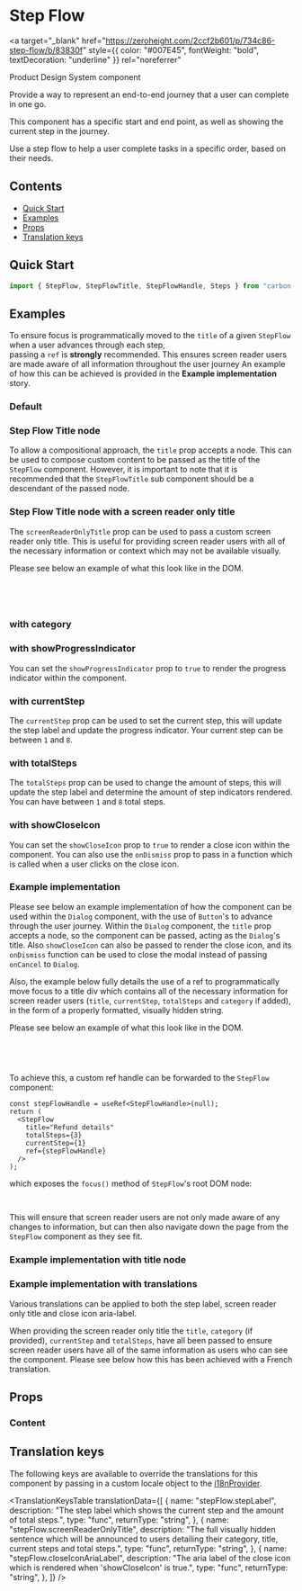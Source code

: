 


<Meta title="Step Flow" of={StepFlowStories} />

# Step Flow

<a
  target="_blank"
  href="https://zeroheight.com/2ccf2b601/p/734c86-step-flow/b/83830f"
  style={{ color: "#007E45", fontWeight: "bold", textDecoration: "underline" }}
  rel="noreferrer"
>
  Product Design System component
</a>

Provide a way to represent an end-to-end journey that a user can complete in one go.

This component has a specific start and end point, as well as showing the current step in the journey.

Use a step flow to help a user complete tasks in a specific order, based on their needs.

## Contents

- [Quick Start](#quick-start)
- [Examples](#examples)
- [Props](#props)
- [Translation keys](#translation-keys)

## Quick Start

```js
import { StepFlow, StepFlowTitle, StepFlowHandle, Steps } from "carbon-react/lib/components/step-flow";
```

## Examples

To ensure focus is programmatically moved to the `title` of a given `StepFlow` when a user advances through each step,  
passing a `ref` is **strongly** recommended. This ensures screen reader users are made aware of all information throughout the user journey
An example of how this can be achieved is provided in the **Example implementation** story.

### Default

<Canvas of={StepFlowStories.DefaultStory} />

### Step Flow Title node

To allow a compositional approach, the `title` prop accepts a node. This can be used to compose custom content to be passed as the title of the `StepFlow` component.
However, it is important to note that it is recommended that the `StepFlowTitle` sub component should be a descendant of the passed node.

<Canvas of={StepFlowStories.TitleNodeStory} />

### Step Flow Title node with a screen reader only title

The `screenReaderOnlyTitle` prop can be used to pass a custom screen reader only title. This is useful for providing screen reader users with all of the necessary information or context
which may not be available visually.

<Canvas of={StepFlowStories.TitleNodeStoryWithScreenReaderOnlyTitle} />

Please see below an example of what this look like in the DOM.

```jsx
<span data-element="visually-hidden-title-text">
  Step Title with a pointer image. Step 1 of 3.
</span>
```

### with category

<Canvas of={StepFlowStories.CategoryStory} />

### with showProgressIndicator

You can set the `showProgressIndicator` prop to `true` to render the progress indicator within the component.

<Canvas of={StepFlowStories.ShowProgressIndicatorStory} />

### with currentStep

The `currentStep` prop can be used to set the current step, this will update the step label and update the progress indicator. Your
current step can be between `1` and `8`.

<Canvas of={StepFlowStories.CurrentStepStory} />

### with totalSteps

The `totalSteps` prop can be used to change the amount of steps, this will update the step label and determine the amount of step indicators rendered.
You can have between `1` and `8` total steps.

<Canvas of={StepFlowStories.TotalStepsStory} />

### with showCloseIcon

You can set the `showCloseIcon` prop to `true` to render a close icon within the component. You can also use the `onDismiss` prop to pass in a function
which is called when a user clicks on the close icon.

<Canvas of={StepFlowStories.ShowCloseIconStory} />

### Example implementation

Please see below an example implementation of how the component can be used within the `Dialog` component, with the use of `Button`'s to advance through the user
journey. Within the `Dialog` component, the `title` prop accepts a node, so the component can be passed, acting as the `Dialog`'s title. Also `showCloseIcon` can
also be passed to render the close icon, and its `onDismiss` function can be used to close the modal instead of passing `onCancel` to `Dialog`.

Also, the example below fully details the use of a ref to programmatically move focus to a title div which contains all of the necessary information for screen reader users
(`title`, `currentStep`, `totalSteps` and `category` if added), in the form of a properly formatted, visually hidden string.

Please see below an example of what this look like in the DOM.

```jsx
<span data-element="visually-hidden-title-text">
  Add client. Transaction Type. Step 1 of 3.
</span>
```

<Canvas of={StepFlowStories.ExampleImplementation} />

To achieve this, a custom ref handle can be forwarded to the `StepFlow` component:

```tsx
const stepFlowHandle = useRef<StepFlowHandle>(null);
return (
  <StepFlow
    title="Refund details"
    totalSteps={3}
    currentStep={1}
    ref={stepFlowHandle}
  />
);
```

which exposes the `focus()` method of `StepFlow`'s root DOM node:

```ts
stepFlowHandle.current?.focus();
```

This will ensure that screen reader users are not only made aware of any changes to information, but can then also navigate down the page from the `StepFlow` component as they see fit.

### Example implementation with title node

<Canvas of={StepFlowStories.ExampleImplementationWithTitleNode} />

### Example implementation with translations

Various translations can be applied to both the step label, screen reader only title and close icon aria-label.

When providing the screen reader only title the `title`, `category` (if provided), `currentStep` and `totalSteps`, have all been passed to ensure screen reader users have all of the same information
as users who can see the component. Please see below how this has been achieved with a French translation.

<Canvas of={StepFlowStories.ExampleImplementationWithTranslations} />

## Props

### Content

<ArgTypes of={StepFlowStories} />

## Translation keys

The following keys are available to override the translations for this component by passing in a custom locale object to the
[i18nProvider](../?path=/docs/documentation-i18n--docs).

<TranslationKeysTable
  translationData={[
    {
      name: "stepFlow.stepLabel",
      description:
        "The step label which shows the current step and the amount of total steps.",
      type: "func",
      returnType: "string",
    },
    {
      name: "stepFlow.screenReaderOnlyTitle",
      description:
        "The full visually hidden sentence which will be announced to users detailing their category, title, current steps and total steps.",
      type: "func",
      returnType: "string",
    },
    {
      name: "stepFlow.closeIconAriaLabel",
      description:
        "The aria label of the close icon which is rendered when 'showCloseIcon' is true.",
      type: "func",
      returnType: "string",
    },
  ]}
/>

